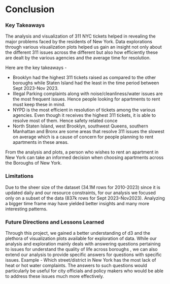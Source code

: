 # Conclusion

### Key Takeaways

The analysis and visualization of 311 NYC tickets helped in revealing the major problems faced by the residents of New York. Data explorations through various visualization plots helped us gain an insight not only about the different 311 issues across the different but also how efficiently these are dealt by the various agencies and the average time for resolution.

Here are the key takeaways -

-   Brooklyn had the highest 311 tickets raised as compared to the other boroughs while Staten Island had the least in the time period between Sept 2023-Nov 2023.
-   Illegal Parking complaints along with noise/cleanliness/water issues are the most frequent issues. Hence people looking for apartments to rent must keep these in mind.
-   NYPD is the most efficient in resolution of tickets among the various agencies. Even though it receives the highest 311 tickets, it is able to resolve most of them. Hence safety related conce
-   North Staten Island, west Brooklyn, southwest Queens, southern Manhattan and Bronx are some areas that resolve 311 issues the slowest on average which is a cause of concern for people planning to rent apartments in these areas.

From the analysis and plots, a person who wishes to rent an apartment in New York can take an informed decision when choosing apartments across the Boroughs of New York.

### Limitations

Due to the sheer size of the dataset (34.1M rows for 2010-2023) since it is updated daily and our resource constraints, for our analysis we focused only on a subset of the data (837k rows for Sept 2023-Nov2023). Analyzing a bigger time frame may have yielded better insights and many more interesting patterns.

### Future Directions and Lessons Learned

Through this project, we gained a better understanding of d3 and the plethora of visualization plots available for exploration of data. While our analysis and exploration mainly deals with answering questions pertaining to issues for understand the quality of life across boroughs , we can also extend our analysis to provide specific answers for questions with specific issues. Example - Which street/district in New York has the most lack of heat or hot water complaints. The answers to such questions would particularly be useful for city officials and policy makers who would be able to address these issues much more effectively. 
